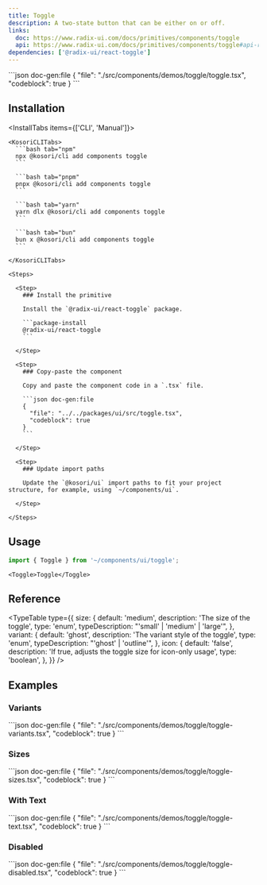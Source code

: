 ```yaml
---
title: Toggle
description: A two-state button that can be either on or off.
links:
  doc: https://www.radix-ui.com/docs/primitives/components/toggle
  api: https://www.radix-ui.com/docs/primitives/components/toggle#api-reference
dependencies: ['@radix-ui/react-toggle']
---
```


<ComponentPreview name='toggle'>
```json doc-gen:file
{
  "file": "./src/components/demos/toggle/toggle.tsx",
  "codeblock": true
}
```
</ComponentPreview>

## Installation

<InstallTabs items={['CLI', 'Manual']}>

  <Tab value='CLI'>
  
    <KosoriCLITabs>
      ```bash tab="npm"
      npx @kosori/cli add components toggle
      ```

      ```bash tab="pnpm"
      pnpx @kosori/cli add components toggle
      ```

      ```bash tab="yarn"
      yarn dlx @kosori/cli add components toggle
      ```

      ```bash tab="bun"
      bun x @kosori/cli add components toggle
      ```

    </KosoriCLITabs>

  </Tab>

  <Tab value='Manual'>

    <Steps>

      <Step>
        ### Install the primitive

        Install the `@radix-ui/react-toggle` package.

        ```package-install
        @radix-ui/react-toggle
        ```

      </Step>

      <Step>
        ### Copy-paste the component

        Copy and paste the component code in a `.tsx` file.

        ```json doc-gen:file
        {
          "file": "../../packages/ui/src/toggle.tsx",
          "codeblock": true
        }
        ```

      </Step>

      <Step>
        ### Update import paths

        Update the `@kosori/ui` import paths to fit your project structure, for example, using `~/components/ui`.

      </Step>

    </Steps>

  </Tab>

</InstallTabs>

## Usage

```ts
import { Toggle } from '~/components/ui/toggle';
```

```tsx
<Toggle>Toggle</Toggle>
```

## Reference

<TypeTable
  type={{
    size: {
      default: 'medium',
      description: 'The size of the toggle',
      type: 'enum',
      typeDescription: "'small' | 'medium' | 'large'",
    },
    variant: {
      default: 'ghost',
      description: 'The variant style of the toggle',
      type: 'enum',
      typeDescription: "'ghost' | 'outline'",
    },
    icon: {
      default: 'false',
      description: 'If true, adjusts the toggle size for icon-only usage',
      type: 'boolean',
    },
  }}
/>

## Examples

### Variants

<ComponentPreview name='toggle-variants'>
```json doc-gen:file
{
  "file": "./src/components/demos/toggle/toggle-variants.tsx",
  "codeblock": true
}
```
</ComponentPreview>

### Sizes

<ComponentPreview name='toggle-sizes'>
```json doc-gen:file
{
  "file": "./src/components/demos/toggle/toggle-sizes.tsx",
  "codeblock": true
}
```
</ComponentPreview>

### With Text

<ComponentPreview name='toggle-text'>
```json doc-gen:file
{
  "file": "./src/components/demos/toggle/toggle-text.tsx",
  "codeblock": true
}
```
</ComponentPreview>

### Disabled

<ComponentPreview name='toggle-disabled'>
```json doc-gen:file
{
  "file": "./src/components/demos/toggle/toggle-disabled.tsx",
  "codeblock": true
}
```
</ComponentPreview>
